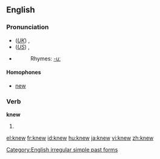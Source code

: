 ==English==

{{rank|mind|heart|going|205|knew|seen|better|name}}

===Pronunciation===
*(''[[Received Pronunciation|UK]]'') {{IPA|/ˈnjuː/}}, {{SAMPA|/"nju:/}}
*(''[[General American|US]]'') {{IPA|/ˈnuː/}}, {{SAMPA|/"nu:/}}
*{{audio|en-us-knew.ogg|Audio (US)}}
*:Rhymes: [[Rhymes:English:-uː|-uː]]

====Homophones====
*[[new]]

===Verb===
'''knew'''

# {{simple past of|[[know]]}}

[[Category:English irregular simple past forms]]

[[el:knew]]
[[fr:knew]]
[[id:knew]]
[[hu:knew]]
[[ja:knew]]
[[vi:knew]]
[[zh:knew]]